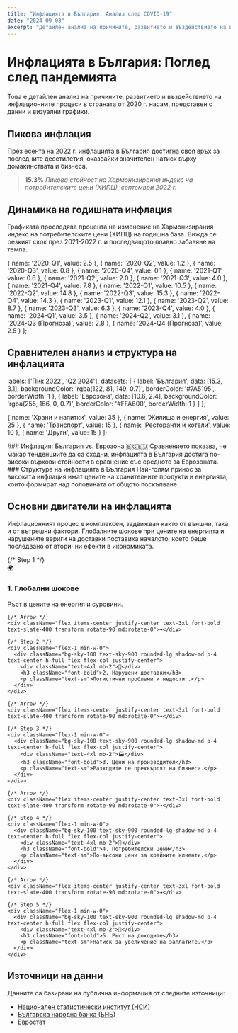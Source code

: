 ```yaml
---
title: "Инфлацията в България: Анализ след COVID-19"
date: "2024-09-03"
excerpt: "Детайлен анализ на причините, развитието и въздействието на инфлационните процеси в България след пандемията, представен с интерактивни графики."
---
```



# Инфлацията в България: Поглед след пандемията

Това е детайлен анализ на причините, развитието и въздействието на инфлационните процеси в страната от 2020 г. насам, представен с данни и визуални графики.

## Пикова инфлация

През есента на 2022 г. инфлацията в България достигна своя връх за последните десетилетия, оказвайки значителен натиск върху домакинствата и бизнеса.

> **15.3%**
> *Пикова стойност на Хармонизирания индекс на потребителските цени (ХИПЦ), септември 2022 г.*

## Динамика на годишната инфлация

Графиката проследява процента на изменение на Хармонизирания индекс на потребителските цени (ХИПЦ) на годишна база. Вижда се резкият скок през 2021-2022 г. и последващото плавно забавяне на темпа.

  { name: '2020-Q1', value: 2.5 },
  { name: '2020-Q2', value: 1.2 },
  { name: '2020-Q3', value: 0.8 },
  { name: '2020-Q4', value: 0.1 },
  { name: '2021-Q1', value: 0.6 },
  { name: '2021-Q2', value: 2.0 },
  { name: '2021-Q3', value: 4.0 },
  { name: '2021-Q4', value: 7.8 },
  { name: '2022-Q1', value: 10.5 },
  { name: '2022-Q2', value: 14.8 },
  { name: '2022-Q3', value: 15.3 },
  { name: '2022-Q4', value: 14.3 },
  { name: '2023-Q1', value: 12.1 },
  { name: '2023-Q2', value: 8.7 },
  { name: '2023-Q3', value: 6.3 },
  { name: '2023-Q4', value: 4.0 },
  { name: '2024-Q1', value: 3.5 },
  { name: '2024-Q2', value: 3.1 },
  { name: '2024-Q3 (Прогноза)', value: 2.8 },
  { name: '2024-Q4 (Прогноза)', value: 2.5 }
];

<Chart 
  type="line" 
  data={hicpTrendData} 
  title="Годишна инфлация (ХИПЦ), 2020-2024"
  height={400}
  color="#EF5675"
/>

## Сравнителен анализ и структура на инфлацията

  labels: ['Пик 2022', 'Q2 2024'],
  datasets: [
    {
      label: 'България',
      data: [15.3, 3.1],
      backgroundColor: 'rgba(122, 81, 149, 0.7)',
      borderColor: '#7A5195',
      borderWidth: 1
    },
    {
      label: 'Еврозона',
      data: [10.6, 2.4],
      backgroundColor: 'rgba(255, 166, 0, 0.7)',
      borderColor: '#FFA600',
      borderWidth: 1
    }
  ]
};

  { name: 'Храни и напитки', value: 35 },
  { name: 'Жилища и енергия', value: 25 },
  { name: 'Транспорт', value: 15 },
  { name: 'Ресторанти и хотели', value: 10 },
  { name: 'Други', value: 15 }
];

<Columns>
  <Column>
    ### Инфлация: България vs. Еврозона 🇧🇬🇪🇺
    Сравнението показва, че макар тенденциите да са сходни, инфлацията в България достига по-високи върхови стойности в сравнение със средното за Еврозоната.
    <Chart 
      type="grouped-bar" 
      data={inflationComparisonData} 
      title="Сравнение на инфлацията (%)"
      height={350}
    />
  </Column>
  <Column>
    ### Структура на инфлацията в България
    Най-голям принос за високата инфлация имат цените на хранителните продукти и енергията, които формират над половината от общото поскъпване.
    <Chart 
      type="pie" 
      data={breakdownData} 
      title="Принос към пика на инфлацията"
      height={350}
      colors={['#003F5C', '#7A5195', '#EF5675', '#FFA600', '#BC5090']}
    />
  </Column>
</Columns>


## Основни двигатели на инфлацията

Инфлационният процес е комплексен, задвижван както от външни, така и от вътрешни фактори. Глобалните шокове при цените на енергията и нарушените вериги на доставки поставиха началото, което беше последвано от вторични ефекти в икономиката.

<div className="w-full overflow-x-auto p-4">
  <div className="flex flex-col md:flex-row items-center justify-center space-y-4 md:space-y-0 md:space-x-4 min-w-[800px]">
    {/* Step 1 */}
    <div className="flex-1 min-w-0">
      <div className="bg-sky-100 text-sky-900 rounded-lg shadow-md p-4 text-center h-full flex flex-col justify-center">
        <div className="text-4xl mb-2">🌍</div>
        <h3 className="font-bold">1. Глобални шокове</h3>
        <p className="text-sm">Ръст в цените на енергия и суровини.</p>
      </div>
    </div>

    {/* Arrow */}
    <div className="flex items-center justify-center text-3xl font-bold text-slate-400 transform rotate-90 md:rotate-0">➔</div>

    {/* Step 2 */}
    <div className="flex-1 min-w-0">
      <div className="bg-sky-100 text-sky-900 rounded-lg shadow-md p-4 text-center h-full flex flex-col justify-center">
        <div className="text-4xl mb-2">🔗</div>
        <h3 className="font-bold">2. Нарушени доставки</h3>
        <p className="text-sm">Логистични проблеми и недостиг.</p>
      </div>
    </div>

    {/* Arrow */}
    <div className="flex items-center justify-center text-3xl font-bold text-slate-400 transform rotate-90 md:rotate-0">➔</div>

    {/* Step 3 */}
    <div className="flex-1 min-w-0">
      <div className="bg-sky-100 text-sky-900 rounded-lg shadow-md p-4 text-center h-full flex flex-col justify-center">
        <div className="text-4xl mb-2">🏭</div>
        <h3 className="font-bold">3. Цени на производител</h3>
        <p className="text-sm">Разходите се прехвърлят на бизнеса.</p>
      </div>
    </div>
    
    {/* Arrow */}
    <div className="flex items-center justify-center text-3xl font-bold text-slate-400 transform rotate-90 md:rotate-0">➔</div>

    {/* Step 4 */}
    <div className="flex-1 min-w-0">
      <div className="bg-sky-100 text-sky-900 rounded-lg shadow-md p-4 text-center h-full flex flex-col justify-center">
        <div className="text-4xl mb-2">🛒</div>
        <h3 className="font-bold">4. Потребителски цени</h3>
        <p className="text-sm">По-високи цени за крайните клиенти.</p>
      </div>
    </div>

    {/* Arrow */}
    <div className="flex items-center justify-center text-3xl font-bold text-slate-400 transform rotate-90 md:rotate-0">➔</div>

    {/* Step 5 */}
    <div className="flex-1 min-w-0">
      <div className="bg-sky-100 text-sky-900 rounded-lg shadow-md p-4 text-center h-full flex flex-col justify-center">
        <div className="text-4xl mb-2">💸</div>
        <h3 className="font-bold">5. Ръст на доходите</h3>
        <p className="text-sm">Натиск за увеличение на заплатите.</p>
      </div>
    </div>
  </div>
</div>


## Източници на данни

Данните са базирани на публична информация от следните източници:
- [Национален статистически институт (НСИ)](https://www.nsi.bg/)
- [Българска народна банка (БНБ)](https://www.bnb.bg/)
- [Евростат](https://ec.europa.eu/eurostat)